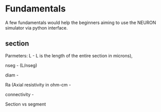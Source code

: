 # Fundamentals

A few fundamentals would help the beginners aiming to use the NEURON simulator via python interface.

## section

Parmeters: L - L is the length of the entire section in microns),

nseg - (L/nseg)

diam -

Ra (Axial resistivity in ohm-cm -

connectivity -

Section vs segment
